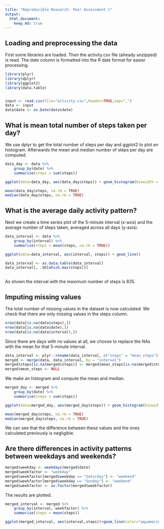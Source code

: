 ```yaml
---
title: "Reproducible Research: Peer Assessment 1"
output: 
  html_document:
    keep_md: true
---
```


## Loading and preprocessing the data

First some libraries are loaded. Then the activity.csv file (already unzipped) is read. The date column is formatted into the R date format for easier processing.

```r

library(plyr)
library(dplyr)
library(ggplot2)
library(data.table)


input <- read.csv(file="activity.csv",header=TRUE,sep=",")
data <- input
data$date <- as.Date(data$date)
```

## What is mean total number of steps taken per day?

We use dplyr to get the total number of steps per day and ggplot2 to plot an histogram. Afterwards the mean and median number of steps per day are computed.

```r

data_day <- data %>% 
    group_by(date) %>% 
    summarise(steps = sum(steps))

ggplot(data=data_day, aes(data_day$steps)) + geom_histogram(binwidth = 2000)

mean(data_day$steps, na.rm = TRUE)
median(data_day$steps, na.rm = TRUE)
```

## What is the average daily activity pattern?

Next we create a time series plot of the 5-minute interval (x-axis) and the average number of steps taken, averaged across all days (y-axis).

```r

data_interval <- data %>% 
    group_by(interval) %>% 
    summarise(steps = mean(steps, na.rm = TRUE))

ggplot(data=data_interval, aes(interval, steps)) + geom_line()

data_interval <- as.data.table(data_interval)
data_interval[, .SD[which.max(steps)]]
    
```

As shown the interval with the maximum number of steps is 835.

## Imputing missing values


The total number of missing values in the dataset is now calculated. We check that there are only missing values in the steps column.

```r

nrow(data[is.na(data$steps),])
nrow(data[is.na(data$date),])
nrow(data[is.na(data$interval),])

```

Since there are days with no values at all, we choose to replace the NAs with the mean for that 5-minute interval.

```r

data_interval <- plyr::rename(data_interval, c("steps" = "mean_steps"))
merged <- merge(data, data_interval, by = "interval")
merged$steps[is.na(merged$steps)] <- merged$mean_steps[is.na(merged$steps)]
merged$mean_steps <- NULL

```

We make an histogram and compute the mean and median.

```r

merged_day <- merged %>% 
    group_by(date) %>% 
    summarise(steps = sum(steps))

ggplot(data=merged_day, aes(merged_day$steps)) + geom_histogram(binwidth = 2000)

mean(merged_day$steps, na.rm = TRUE)
median(merged_day$steps, na.rm = TRUE)

```

We can see that the difference between these values and the ones calculated previously is negligible.


## Are there differences in activity patterns between weekdays and weekends?

```r
merged$weekday <- weekdays(merged$date)
merged$weekfactor <- "weekday"
merged$weekfactor[merged$weekday == "Saturday"] <- "weekend"
merged$weekfactor[merged$weekday == "Sunday"] <- "weekend"
merged$weekfactor <- as.factor(merged$weekfactor)

```

The results are plotted.

```r
merged_interval <- merged %>% 
    group_by(interval, weekfactor) %>% 
    summarise(steps = mean(steps))

ggplot(merged_interval, aes(interval,steps))+geom_line(color="aquamarine4")+facet_wrap(~weekfactor, nrow=2)
```



